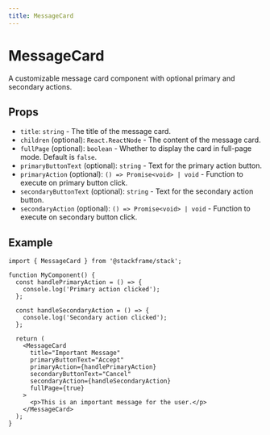 ```yaml
---
title: MessageCard
---
```


# MessageCard

A customizable message card component with optional primary and secondary actions.

## Props

- `title`: `string` - The title of the message card.
- `children` (optional): `React.ReactNode` - The content of the message card.
- `fullPage` (optional): `boolean` - Whether to display the card in full-page mode. Default is `false`.
- `primaryButtonText` (optional): `string` - Text for the primary action button.
- `primaryAction` (optional): `() => Promise<void> | void` - Function to execute on primary button click.
- `secondaryButtonText` (optional): `string` - Text for the secondary action button.
- `secondaryAction` (optional): `() => Promise<void> | void` - Function to execute on secondary button click.

## Example

```tsx
import { MessageCard } from '@stackframe/stack';

function MyComponent() {
  const handlePrimaryAction = () => {
    console.log('Primary action clicked');
  };

  const handleSecondaryAction = () => {
    console.log('Secondary action clicked');
  };

  return (
    <MessageCard
      title="Important Message"
      primaryButtonText="Accept"
      primaryAction={handlePrimaryAction}
      secondaryButtonText="Cancel"
      secondaryAction={handleSecondaryAction}
      fullPage={true}
    >
      <p>This is an important message for the user.</p>
    </MessageCard>
  );
}
```